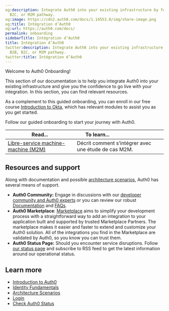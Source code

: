 ```yaml
---
og:description: Integrate Auth0 into your existing infrastructure by following the  B2B,
  B2C, or M2M pathway.
og:image: https://cdn2.auth0.com/docs/1.14553.0/img/share-image.png
og:title: Intégration d’Auth0
og:url: https://auth0.com/docs/
permalink: onboarding
sidebarTitle: Intégration d’Auth0
title: Intégration d’Auth0
twitter:description: Integrate Auth0 into your existing infrastructure by following  the
  B2B, B2C, or M2M pathway.
twitter:title: Intégration d’Auth0
---
```


Welcome to Auth0 Onboarding!

This section of our documentation is to help you integrate Auth0 into your existing infrastructure and give you the confidence to go live with your integration. In this section, you can find relevant resources.

As a complement to this guided onboarding, you can enroll in our free course [Introduction to Okta](https://www.okta.com/training/introduction-to-okta-formerly-okta-basics), which has relevant modules to assist you as you get started.

Follow our guided onboarding to start your journey with Auth0.

<table class="table"><thead>
<tr>
<th><strong>Read...</strong></th>
<th><strong>To learn...</strong>                                </th>
</tr>
</thead>
<tbody>
<tr>
<td><a href="/onboarding/self-service-m2m">Libre-service machine-machine (M2M)</a></td>
<td>Décrit comment s’intégrer avec une étude de cas M2M.</td>
</tr>
</tbody>
</table>

## Resources and support

Along with documentation and possible [architecture scenarios](/docs/get-started/architecture-scenarios), Auth0 has several means of support.

* **Auth0 Community:** Engage in discussions with our [developer community and Auth0 experts](https://community.auth0.com/) or you can review our robust [Documentation](https://auth0.com/docs) and [FAQs](https://community.auth0.com/c/faq).
* **Auth0 Marketplace**: [Marketplace](http://marketplace.auth0.com/) aims to simplify your development process with a straightforward way to add an integration to your application built and supported by trusted Marketplace Partners. The marketplace makes it easier and faster to extend and customize your Auth0 solution. All of the integrations you find in the Marketplace are validated by Auth0, so you know you can trust them.
* **Auth0 Status Page:** Should you encounter service disruptions. Follow [our status page](https://status.auth0.com/) and subscribe to RSS feed to get the latest information around our operational status.

## Learn more

* [Introduction to Auth0](/docs/get-started/identity-fundamentals/introduction-to-auth0)
* [Identity Fundamentals](/docs/get-started/identity-fundamentals)
* [Architecture Scenarios](/docs/get-started/architecture-scenarios)
* [Login](/docs/authenticate/login)
* [Check Auth0 Status](/docs/deploy-monitor/monitor/check-auth0-status)